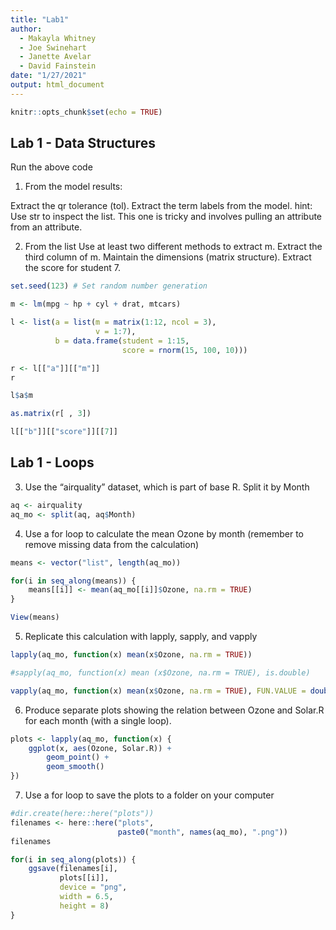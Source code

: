 ```yaml
---
title: "Lab1"
author: 
  - Makayla Whitney
  - Joe Swinehart
  - Janette Avelar
  - David Fainstein
date: "1/27/2021"
output: html_document
---
```


```r
knitr::opts_chunk$set(echo = TRUE)
```

## Lab 1 - Data Structures

Run the above code

1. From the model results:

Extract the qr tolerance (tol).
Extract the term labels from the model.
hint: Use str to inspect the list. This one is tricky and involves pulling an attribute from an attribute.

2. From the list
Use at least two different methods to extract m.
Extract the third column of m. Maintain the dimensions (matrix structure).
Extract the score for student 7.
```r
set.seed(123) # Set random number generation

m <- lm(mpg ~ hp + cyl + drat, mtcars)

l <- list(a = list(m = matrix(1:12, ncol = 3),
              	   v = 1:7),
          b = data.frame(student = 1:15,
                         score = rnorm(15, 100, 10)))
```

```r
r <- l[["a"]][["m"]]
r
```

```r
l$a$m
```

```r
as.matrix(r[ , 3])
```

```r
l[["b"]][["score"]][[7]]
```

## Lab 1 - Loops 

3. Use the “airquality” dataset, which is part of base R. Split it by Month
```r
aq <- airquality
aq_mo <- split(aq, aq$Month)
```

4. Use a for loop to calculate the mean Ozone by month (remember to remove missing data from the calculation)

```r
means <- vector("list", length(aq_mo))

for(i in seq_along(means)) {
    means[[i]] <- mean(aq_mo[[i]]$Ozone, na.rm = TRUE)
}

View(means)
```

5. Replicate this calculation with lapply, sapply, and vapply
```r

lapply(aq_mo, function(x) mean(x$Ozone, na.rm = TRUE))

#sapply(aq_mo, function(x) mean (x$Ozone, na.rm = TRUE), is.double)

vapply(aq_mo, function(x) mean(x$Ozone, na.rm = TRUE), FUN.VALUE = double(1))

```

6. Produce separate plots showing the relation between Ozone and Solar.R for each month (with a single loop).

```r

plots <- lapply(aq_mo, function(x) {
    ggplot(x, aes(Ozone, Solar.R)) +
        geom_point() +
        geom_smooth()
})

```

7. Use a for loop to save the plots to a folder on your computer
```r
#dir.create(here::here("plots")) 
filenames <- here::here("plots", 
                        paste0("month", names(aq_mo), ".png"))
filenames

for(i in seq_along(plots)) {
    ggsave(filenames[i],
           plots[[i]],
           device = "png",
           width = 6.5, 
           height = 8)
}

```
